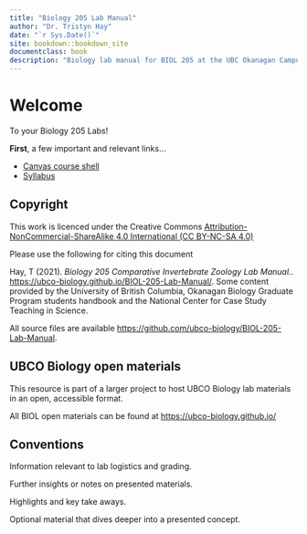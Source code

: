 ```yaml
--- 
title: "Biology 205 Lab Manual"
author: "Dr. Tristyn Hay"
date: "`r Sys.Date()`"
site: bookdown::bookdown_site
documentclass: book
description: "Biology lab manual for BIOL 205 at the UBC Okanagan Campus."
---
```


# Welcome {-}

To your Biology 205 Labs!

**First**, a few important and relevant links...

* [Canvas course shell](https://canvas.ubc.ca/courses/113910)
* [Syllabus](https://canvas.ubc.ca/courses/113910/files/21718741?module_item_id=4662232) 

## Copyright {-}

This work is licenced under the Creative Commons [Attribution-NonCommercial-ShareAlike 4.0 International (CC BY-NC-SA 4.0)](https://creativecommons.org/licenses/by-nc-sa/4.0/)

Please use the following for citing this document

Hay, T (2021). *Biology 205 Comparative Invertebrate Zoology Lab Manual.*. [https://ubco-biology.github.io/BIOL-205-Lab-Manual/](https://ubco-biology.github.io/BIOL-205-Lab-Manual/). Some content provided by the University of British Columbia, Okanagan Biology Graduate Program students handbook and the National Center for Case Study Teaching in Science.

All source files are available [https://github.com/ubco-biology/BIOL-205-Lab-Manual](https://github.com/ubco-biology/BIOL-205-Lab-Manual).

## UBCO Biology open materials {-}

This resource is part of a larger project to host UBCO Biology lab materials in an open, accessible format.

All BIOL open materials can be found at [https://ubco-biology.github.io/](https://ubco-biology.github.io/)

## Conventions {-}

<div class = "flag">
Information relevant to lab logistics and grading.
</div>

<div class = "note">
Further insights or notes on presented materials.
</div>

<div class = "takeAway">
Highlights and key take aways.
</div>

<div class = "advanced">
Optional material that dives deeper into a presented concept.
</div>